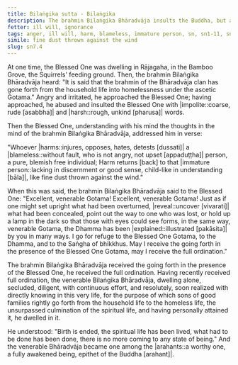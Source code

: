 ```yaml
---
title: Bilaṅgika sutta - Bilaṅgika
description: The brahmin Bilaṅgika Bhāradvāja insults the Buddha, but after the Buddha's response, he becomes a bhikkhu and soon attains arahantship.
fetter: ill will, ignorance
tags: anger, ill will, harm, blameless, immature person, sn, sn1-11, sn7
simile: fine dust thrown against the wind
slug: sn7.4
---
```


At one time, the Blessed One was dwelling in Rājagaha, in the Bamboo Grove, the Squirrels' feeding ground. Then, the brahmin Bilaṅgika Bhāradvāja heard: "It is said that the brahmin of the Bhāradvāja clan has gone forth from the household life into homelessness under the ascetic Gotama." Angry and irritated, he approached the Blessed One; having approached, he abused and insulted the Blessed One with |impolite::coarse, rude [asabbha]| and |harsh::rough, unkind [pharusa]| words.

Then the Blessed One, understanding with his mind the thoughts in the mind of the brahmin Bilaṅgika Bhāradvāja, addressed him in verse:

"Whoever |harms::injures, opposes, hates, detests [dussati]| a |blameless::without fault, who is not angry, not upset [appaduṭṭha]| person,
a pure, blemish free individual;
Harm returns [back] to that |immature person::lacking in discernment or good sense, child-like in understanding [bāla]|,
like fine dust thrown against the wind."

When this was said, the brahmin Bilaṅgika Bhāradvāja said to the Blessed One: "Excellent, venerable Gotama! Excellent, venerable Gotama! Just as if one might set upright what had been overturned, |reveal::uncover [vivarati]| what had been concealed, point out the way to one who was lost, or hold up a lamp in the dark so that those with eyes could see forms, in the same way, venerable Gotama, the Dhamma has been |explained::illustrated [pakāsita]| by you in many ways. I go for refuge to the Blessed One Gotama, to the Dhamma, and to the Saṅgha of bhikkhus. May I receive the going forth in the presence of the Blessed One Gotama, may I receive the full ordination."

The brahmin Bilaṅgika Bhāradvāja received the going forth in the presence of the Blessed One, he received the full ordination. Having recently received full ordination, the venerable Bilaṅgika Bhāradvāja, dwelling alone, secluded, diligent, with continuous effort, and resolutely, soon realized with directly knowing in this very life, for the purpose of which sons of good families rightly go forth from the household life to the homeless life, the unsurpassed culmination of the spiritual life, and having personally attained it, he dwelled in it.

He understood: "Birth is ended, the spiritual life has been lived, what had to be done has been done, there is no more coming to any state of being." And the venerable Bhāradvāja became one among the |arahants::a worthy one, a fully awakened being, epithet of the Buddha [arahant]|.